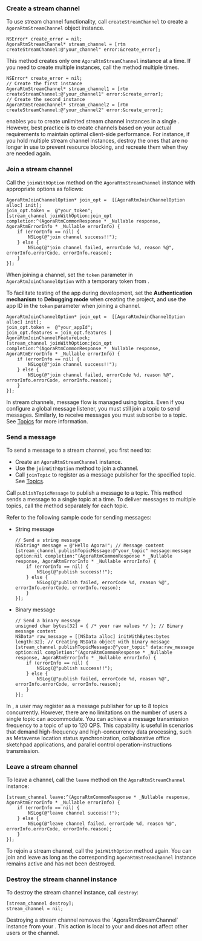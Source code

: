 <PlatformWrapper platform="ios, macos">

### Create a stream channel

To use stream channel functionality, call `createStreamChannel` to create a `AgoraRtmStreamChannel` object instance. 

```objc
NSError* create_error = nil;
AgoraRtmStreamChannel* stream_channel = [rtm createStreamChannel:@"your_channel" error:&create_error];
```

This method creates only one `AgoraRtmStreamChannel` instance at a time. If you need to create multiple instances, call the method multiple times.

```objc
NSError* create_error = nil;
// Create the first instance
AgoraRtmStreamChannel* stream_channel1 = [rtm createStreamChannel:@"your_channel1" error:&create_error];
// Create the second instance
AgoraRtmStreamChannel* stream_channel2 = [rtm createStreamChannel:@"your_channel2" error:&create_error];
```

<Admonition>
<Vg k="SIG" /> enables you to create unlimited stream channel instances in a single <Vpl k="CLIENT"/>. However, best practice is to create channels based on your actual requirements to maintain optimal client-side performance. For instance, if you hold multiple stream channel instances, destroy the ones that are no longer in use to prevent resource blocking, and recreate them when they are needed again.
</Admonition>

### Join a stream channel

Call the `joinWithOption` method on the `AgoraRtmStreamChannel` instance with appropriate options as follows:

```objc
AgoraRtmJoinChannelOption* join_opt =  [[AgoraRtmJoinChannelOption alloc] init];
join_opt.token =  @"your_token";
[stream_channel joinWithOption:join_opt completion:^(AgoraRtmCommonResponse * _Nullable response, AgoraRtmErrorInfo * _Nullable errorInfo) {
    if (errorInfo == nil) {
        NSLog(@"join channel success!!");
    } else {
        NSLog(@"join channel failed, errorCode %d, reason %@", errorInfo.errorCode, errorInfo.reason);
    }
}];
```

When joining a channel, set the `token` parameter in `AgoraRtmJoinChannelOption` with a temporary token from <Vg k="CONSOLE" />. 

<Admonition>

To facilitate testing of the app during development, set the **Authentication mechanism** to **Debugging mode** when creating the project, and use the app ID in the `token` parameter when joining a channel.
</Admonition>

```objc
AgoraRtmJoinChannelOption* join_opt =  [[AgoraRtmJoinChannelOption alloc] init];
join_opt.token =  @"your_appId";
join_opt.features = join_opt.features | AgoraRtmJoinChannelFeatureLock;
[stream_channel joinWithOption:join_opt completion:^(AgoraRtmCommonResponse * _Nullable response, AgoraRtmErrorInfo * _Nullable errorInfo) {
    if (errorInfo == nil) {
        NSLog(@"join channel success!!");
    } else {
        NSLog(@"join channel failed, errorCode %d, reason %@", errorInfo.errorCode, errorInfo.reason);
    }
}];
```

In stream channels, message flow is managed using topics. Even if you configure a global message listener, you must still join a topic to send messages. Similarly, to receive messages you must subscribe to a topic. See [Topics](../core-functionality/topics) for more information.

### Send a message 

To send a message to a stream channel, you first need to:

- Create an `AgoraRtmStreamChannel` instance.
- Use the `joinWithOption` method to join a channel.
- Call `joinTopic` to register as a message publisher for the specified topic. See [Topics](../core-functionality/topics).

Call `publishTopicMessage` to publish a message to a topic. This method sends a message to a single topic at a time. To deliver messages to multiple topics, call the method separately for each topic.

Refer to the following sample code for sending messages:

* String message

    ```objc
    // Send a string message
    NSString* message = @"Hello Agora!"; // Message content
    [stream_channel publishTopicMessage:@"your_topic" message:message option:nil completion:^(AgoraRtmCommonResponse * _Nullable response, AgoraRtmErrorInfo * _Nullable errorInfo) {
        if (errorInfo == nil) {
            NSLog(@"publish success!!");
        } else {
            NSLog(@"publish failed, errorCode %d, reason %@", errorInfo.errorCode, errorInfo.reason);
        }
    }];
    ```

* Binary message

    ```objc
    // Send a binary message
    unsigned char bytes[32] = { /* your raw values */ }; // Binary message content
    NSData* raw_message = [[NSData alloc] initWithBytes:bytes length:32]; // Creating NSData object with binary message
    [stream_channel publishTopicMessage:@"your_topic" data:raw_message option:nil completion:^(AgoraRtmCommonResponse * _Nullable response, AgoraRtmErrorInfo * _Nullable errorInfo) {
        if (errorInfo == nil) {
            NSLog(@"publish success!!");
        } else {
            NSLog(@"publish failed, errorCode %d, reason %@", errorInfo.errorCode, errorInfo.reason);
        }
    }];
    ```

In <Vg k="SIG" />, a user may register as a message publisher for up to 8 topics concurrently. However, there are no limitations on the number of users a single topic can accommodate. You can achieve a message transmission frequency to a topic of up to 120 QPS. This capability is useful in scenarios that demand high-frequency and high-concurrency data processing, such as Metaverse location status synchronization, collaborative office sketchpad applications, and parallel control operation-instructions transmission.


### Leave a stream channel

To leave a channel, call the `leave` method on the `AgoraRtmStreamChannel` instance:

```objc
[stream_channel leave:^(AgoraRtmCommonResponse * _Nullable response, AgoraRtmErrorInfo * _Nullable errorInfo) {
    if (errorInfo == nil) {
        NSLog(@"leave channel success!!");
    } else {
        NSLog(@"leave channel failed, errorCode %d, reason %@", errorInfo.errorCode, errorInfo.reason);
    }
}];
```

To rejoin a stream channel, call the `joinWithOption` method again. You can join and leave as long as the corresponding `AgoraRtmStreamChannel` instance remains active and has not been destroyed.

### Destroy the stream channel instance

To destroy the stream channel instance, call `destroy`:

```objc
[stream_channel destroy];
stream_channel = nil;
```

<Admonition>
Destroying a stream channel removes the `AgoraRtmStreamChannel` instance from your <Vpl k="CLIENT"/>. This action is local to your <Vpl k="CLIENT"/> and does not affect other users or the <Vg k="SIG" /> channel.
</Admonition>

</PlatformWrapper>